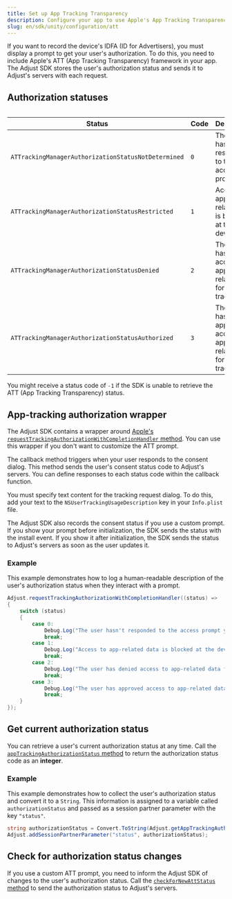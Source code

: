 ```yaml
---
title: Set up App Tracking Transparency
description: Configure your app to use Apple's App Tracking Transparency framework
slug: en/sdk/unity/configuration/att
---
```



If you want to record the device's <Abbr>IDFA (ID for Advertisers)</Abbr>, you must display a prompt to get your user's authorization. To do this, you need to include Apple's <Abbr>ATT (App Tracking Transparency)</Abbr> framework in your app. The Adjust SDK stores the user's authorization status and sends it to Adjust's servers with each request.

## Authorization statuses

<Table>

| Status                                              | Code | Description                                                          |
| --------------------------------------------------- | ---- | -------------------------------------------------------------------- |
| `ATTrackingManagerAuthorizationStatusNotDetermined` | `0`  | The user hasn't responded to the access prompt yet                   |
| `ATTrackingManagerAuthorizationStatusRestricted`    | `1`  | Access to app-related data is blocked at the device level            |
| `ATTrackingManagerAuthorizationStatusDenied`        | `2`  | The user has denied access to app-related data for device tracking   |
| `ATTrackingManagerAuthorizationStatusAuthorized`    | `3`  | The user has approved access to app-related data for device tracking |

</Table>

<Callout type="note">

You might receive a status code of `-1` if the SDK is unable to retrieve the <Abbr>ATT (App Tracking Transparency)</Abbr> status.

</Callout>

## App-tracking authorization wrapper

The Adjust SDK contains a wrapper around [Apple's `requestTrackingAuthorizationWithCompletionHandler` method](https://developer.apple.com/documentation/apptrackingtransparency/attrackingmanager/3547037-requesttrackingauthorizationwith). You can use this wrapper if you don't want to customize the ATT prompt.

The callback method triggers when your user responds to the consent dialog. This method sends the user's consent status code to Adjust's servers. You can define responses to each status code within the callback function.

You must specify text content for the tracking request dialog. To do this, add your text to the `NSUserTrackingUsageDescription` key in your `Info.plist` file.

<Callout type="tip">

The Adjust SDK also records the consent status if you use a custom prompt. If you show your prompt before initialization, the SDK sends the status with the install event. If you show it after initialization, the SDK sends the status to Adjust's servers as soon as the user updates it.

</Callout>

<RequestTrackingAuthorization />

<Accordion>

### Example

This example demonstrates how to log a human-readable description of the user's authorization status when they interact with a prompt.

```c#
Adjust.requestTrackingAuthorizationWithCompletionHandler((status) =>
{
    switch (status)
    {
        case 0:
            Debug.Log("The user hasn't responded to the access prompt yet.");
            break;
        case 1:
            Debug.Log("Access to app-related data is blocked at the device level.");
            break;
        case 2:
            Debug.Log("The user has denied access to app-related data for device tracking.");
            break;
        case 3:
            Debug.Log("The user has approved access to app-related data for device tracking.");
            break;
    }
});
```

</Accordion>

## Get current authorization status

You can retrieve a user's current authorization status at any time. Call the [`appTrackingAuthorizationStatus` method](#ios-apptrackingauthorizationstatus-invocation) to return the authorization status code as an **integer**.

<AppTrackingAuthorizationStatus />

<Accordion>

### Example

This example demonstrates how to collect the user's authorization status and convert it to a `String`. This information is assigned to a variable called `authorizationStatus` and passed as a session partner parameter with the key `"status"`.

```c#
string authorizationStatus = Convert.ToString(Adjust.getAppTrackingAuthorizationStatus());
Adjust.addSessionPartnerParameter("status", authorizationStatus);
```

</Accordion>

## Check for authorization status changes

If you use a custom ATT prompt, you need to inform the Adjust SDK of changes to the user's authorization status. Call the [`checkForNewAttStatus` method](#ios-checkfornewattstatus-invocation) to send the authorization status to Adjust's servers.

<CheckForNewAttStatus />

